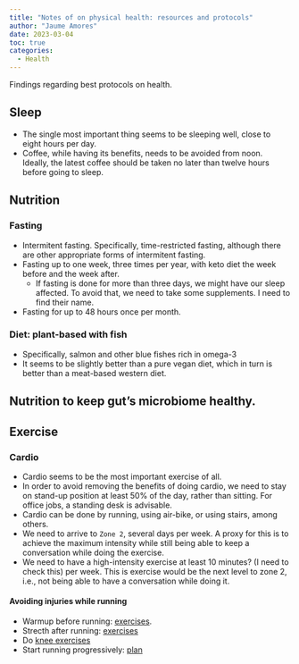 ---
title: "Notes of on physical health: resources and protocols"
author: "Jaume Amores"
date: 2023-03-04
toc: true
categories:
  - Health
---

Findings regarding best protocols on health.

## Sleep 

- The single most important thing seems to be sleeping well, close to eight hours per day.
- Coffee, while having its benefits, needs to be avoided from noon. Ideally, the latest coffee should be 
taken no later than twelve hours before going to sleep. 


## Nutrition

### Fasting
- Intermitent fasting. Specifically, time-restricted fasting, although there are other appropriate forms 
of intermitent fasting.
- Fasting up to one week, three times per year, with keto diet the week before and the week after.
  - If fasting is done for more than three days, we might have our sleep affected. To avoid that, 
  we need to take some supplements. I need to find their name.
- Fasting for up to 48 hours once per month.

### Diet: plant-based with fish

- Specifically, salmon and other blue fishes rich in omega-3
- It seems to be slightly better than a pure vegan diet, which in turn is better than a meat-based western diet.

## Nutrition to keep gut's microbiome healthy.

## Exercise

### Cardio

- Cardio seems to be the most important exercise of all. 
- In order to avoid removing the benefits of doing cardio, we need to stay on stand-up position at least 
50% of the day, rather than sitting. For office jobs, a standing desk is advisable. 
- Cardio can be done by running, using air-bike, or using stairs, among others.
- We need to arrive to `Zone 2`, several days per week. A proxy for this is to achieve the maximum intensity 
while still being able to keep a conversation while doing the exercise.
- We need to have a high-intensity exercise at least 10 minutes? (I need to check this) per week. This is 
exercise would be the next level to zone 2, i.e., not being able to have a conversation while doing it.

#### Avoiding injuries while running

- Warmup before running: [exercises](https://www.nhs.uk/live-well/exercise/running-and-aerobic-exercises/how-to-warm-up-before-exercising/).
- Strecth after running: [exercises](https://www.nhs.uk/live-well/exercise/running-and-aerobic-exercises/how-to-stretch-after-exercising/)
- Do [knee exercises](https://www.nhs.uk/live-well/exercise/running-and-aerobic-exercises/knee-exercises-for-runners/)
- Start running progressively: [plan](https://www.nhs.uk/live-well/exercise/running-and-aerobic-exercises/get-running-with-couch-to-5k)

